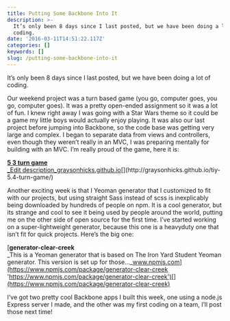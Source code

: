 ```yaml
---
title: Putting Some Backbone Into It
description: >-
  It’s only been 8 days since I last posted, but we have been doing a lot of
  coding.
date: '2016-03-11T14:51:22.117Z'
categories: []
keywords: []
slug: /putting-some-backbone-into-it
---
```


It’s only been 8 days since I last posted, but we have been doing a lot of coding.

Our weekend project was a turn based game (you go, computer goes, you go, computer goes). It was a pretty open-ended assignment so it was a lot of fun. I knew right away I was going with a Star Wars theme so it could be a game my little boys would actually enjoy playing. It was also our last project before jumping into Backbone, so the code base was getting very large and complex. I began to separate data from views and controllers, even though they weren’t really in an MVC, I was preparing mentally for building with an MVC. I’m really proud of the game, here it is:

[**5 3 turn game**  
\_Edit description_graysonhicks.github.io](http://graysonhicks.github.io/tiy-5.4-turn-game/ 'http://graysonhicks.github.io/tiy-5.4-turn-game/')[](http://graysonhicks.github.io/tiy-5.4-turn-game/)

Another exciting week is that I Yeoman generator that I customized to fit with our projects, but using straight Sass instead of scss is inexplicably being downloaded by hundreds of people on npm. It is a cool generator, but its strange and cool to see it being used by people around the world, putting me on the other side of open source for the first time. I’ve started working on a super-lightweight generator, because this one is a heavyduty one that isn’t fit for quick projects. Here’s the big one:

[**generator-clear-creek**  
\_This is a Yeoman generator that is based on The Iron Yard Student Yeoman generator. This version is set up for those…\_www.npmjs.com](https://www.npmjs.com/package/generator-clear-creek 'https://www.npmjs.com/package/generator-clear-creek')[](https://www.npmjs.com/package/generator-clear-creek)

I’ve got two pretty cool Backbone apps I built this week, one using a node.js Express server I made, and the other was my first coding on a team, I’ll post those next time!

